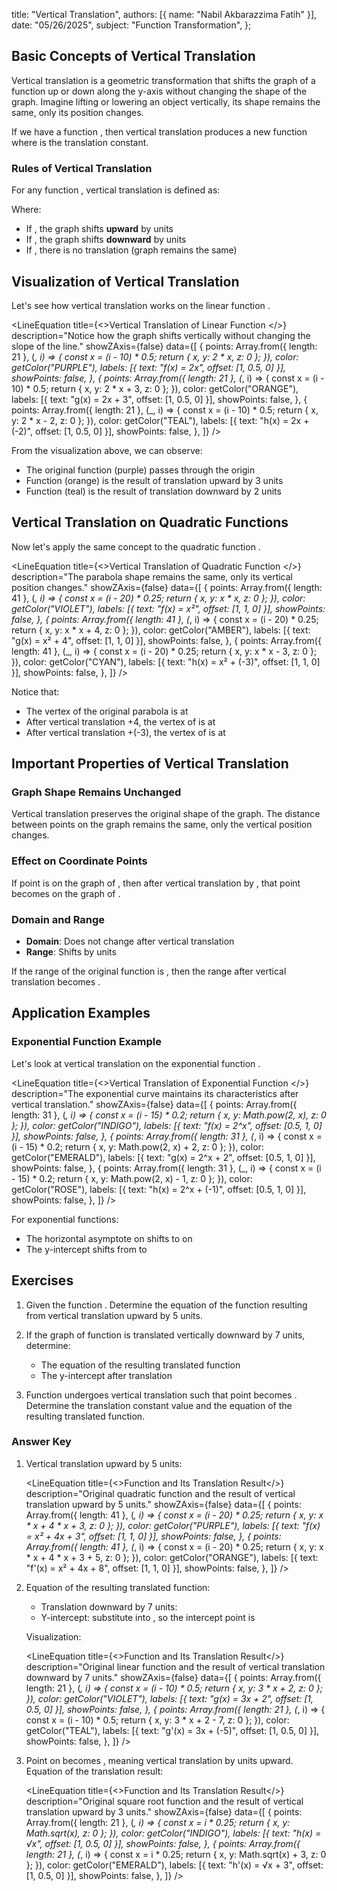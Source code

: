   title: "Vertical Translation",
  authors: [{ name: "Nabil Akbarazzima Fatih" }],
  date: "05/26/2025",
  subject: "Function Transformation",
};


## Basic Concepts of Vertical Translation

Vertical translation is a geometric transformation that shifts the graph of a function up or down along the y-axis without changing the shape of the graph. Imagine lifting or lowering an object vertically, its shape remains the same, only its position changes.

If we have a function <InlineMath math="f(x)" />, then vertical translation produces a new function <InlineMath math="g(x) = f(x) + k" /> where <InlineMath math="k" /> is the translation constant.

### Rules of Vertical Translation

For any function <InlineMath math="f(x)" />, vertical translation is defined as:

<BlockMath math="g(x) = f(x) + k" />

Where:
- If <InlineMath math="k > 0" />, the graph shifts **upward** by <InlineMath math="k" /> units
- If <InlineMath math="k < 0" />, the graph shifts **downward** by <InlineMath math="|k|" /> units
- If <InlineMath math="k = 0" />, there is no translation (graph remains the same)

## Visualization of Vertical Translation

Let's see how vertical translation works on the linear function <InlineMath math="f(x) = 2x" />.

<LineEquation
  title={<>Vertical Translation of Linear Function <InlineMath math="f(x) = 2x" /></>}
  description="Notice how the graph shifts vertically without changing the slope of the line."
  showZAxis={false}
  data={[
    {
      points: Array.from({ length: 21 }, (_, i) => {
        const x = (i - 10) * 0.5;
        return { x, y: 2 * x, z: 0 };
      }),
      color: getColor("PURPLE"),
      labels: [{ text: "f(x) = 2x", offset: [1, 0.5, 0] }],
      showPoints: false,
    },
    {
      points: Array.from({ length: 21 }, (_, i) => {
        const x = (i - 10) * 0.5;
        return { x, y: 2 * x + 3, z: 0 };
      }),
      color: getColor("ORANGE"),
      labels: [{ text: "g(x) = 2x + 3", offset: [1, 0.5, 0] }],
      showPoints: false,
    },
    {
      points: Array.from({ length: 21 }, (_, i) => {
        const x = (i - 10) * 0.5;
        return { x, y: 2 * x - 2, z: 0 };
      }),
      color: getColor("TEAL"),
      labels: [{ text: "h(x) = 2x + (-2)", offset: [1, 0.5, 0] }],
      showPoints: false,
    },
  ]}
/>

From the visualization above, we can observe:
- The original function <InlineMath math="f(x) = 2x" /> (purple) passes through the origin
- Function <InlineMath math="g(x) = 2x + 3" /> (orange) is the result of translation upward by 3 units
- Function <InlineMath math="h(x) = 2x + (-2)" /> (teal) is the result of translation downward by 2 units

## Vertical Translation on Quadratic Functions

Now let's apply the same concept to the quadratic function <InlineMath math="f(x) = x^2" />.

<LineEquation
  title={<>Vertical Translation of Quadratic Function <InlineMath math="f(x) = x^2" /></>}
  description="The parabola shape remains the same, only its vertical position changes."
  showZAxis={false}
  data={[
    {
      points: Array.from({ length: 41 }, (_, i) => {
        const x = (i - 20) * 0.25;
        return { x, y: x * x, z: 0 };
      }),
      color: getColor("VIOLET"),
      labels: [{ text: "f(x) = x²", offset: [1, 1, 0] }],
      showPoints: false,
    },
    {
      points: Array.from({ length: 41 }, (_, i) => {
        const x = (i - 20) * 0.25;
        return { x, y: x * x + 4, z: 0 };
      }),
      color: getColor("AMBER"),
      labels: [{ text: "g(x) = x² + 4", offset: [1, 1, 0] }],
      showPoints: false,
    },
    {
      points: Array.from({ length: 41 }, (_, i) => {
        const x = (i - 20) * 0.25;
        return { x, y: x * x - 3, z: 0 };
      }),
      color: getColor("CYAN"),
      labels: [{ text: "h(x) = x² + (-3)", offset: [1, 1, 0] }],
      showPoints: false,
    },
  ]}
/>

Notice that:
- The vertex of the original parabola <InlineMath math="f(x) = x^2" /> is at <InlineMath math="(0, 0)" />
- After vertical translation +4, the vertex of <InlineMath math="g(x) = x^2 + 4" /> is at <InlineMath math="(0, 4)" />
- After vertical translation +(-3), the vertex of <InlineMath math="h(x) = x^2 + (-3)" /> is at <InlineMath math="(0, -3)" />

## Important Properties of Vertical Translation

### Graph Shape Remains Unchanged

Vertical translation preserves the original shape of the graph. The distance between points on the graph remains the same, only the vertical position changes.

### Effect on Coordinate Points

If point <InlineMath math="(a, b)" /> is on the graph of <InlineMath math="f(x)" />, then after vertical translation by <InlineMath math="k" />, that point becomes <InlineMath math="(a, b + k)" /> on the graph of <InlineMath math="f(x) + k" />.

### Domain and Range

- **Domain**: Does not change after vertical translation
- **Range**: Shifts by <InlineMath math="k" /> units

If the range of the original function is <InlineMath math="[c, d]" />, then the range after vertical translation <InlineMath math="k" /> becomes <InlineMath math="[c + k, d + k]" />.

## Application Examples

### Exponential Function Example

Let's look at vertical translation on the exponential function <InlineMath math="f(x) = 2^x" />.

<LineEquation
  title={<>Vertical Translation of Exponential Function <InlineMath math="f(x) = 2^x" /></>}
  description="The exponential curve maintains its characteristics after vertical translation."
  showZAxis={false}
  data={[
    {
      points: Array.from({ length: 31 }, (_, i) => {
        const x = (i - 15) * 0.2;
        return { x, y: Math.pow(2, x), z: 0 };
      }),
      color: getColor("INDIGO"),
      labels: [{ text: "f(x) = 2^x", offset: [0.5, 1, 0] }],
      showPoints: false,
    },
    {
      points: Array.from({ length: 31 }, (_, i) => {
        const x = (i - 15) * 0.2;
        return { x, y: Math.pow(2, x) + 2, z: 0 };
      }),
      color: getColor("EMERALD"),
      labels: [{ text: "g(x) = 2^x + 2", offset: [0.5, 1, 0] }],
      showPoints: false,
    },
    {
      points: Array.from({ length: 31 }, (_, i) => {
        const x = (i - 15) * 0.2;
        return { x, y: Math.pow(2, x) - 1, z: 0 };
      }),
      color: getColor("ROSE"),
      labels: [{ text: "h(x) = 2^x + (-1)", offset: [0.5, 1, 0] }],
      showPoints: false,
    },
  ]}
/>

For exponential functions:
- The horizontal asymptote <InlineMath math="y = 0" /> on <InlineMath math="f(x) = 2^x" /> shifts to <InlineMath math="y = k" /> on <InlineMath math="f(x) + k" />
- The y-intercept shifts from <InlineMath math="(0, 1)" /> to <InlineMath math="(0, 1 + k)" />

## Exercises

1. Given the function <InlineMath math="f(x) = x^2 + 4x + 3" />. Determine the equation of the function resulting from vertical translation upward by 5 units.

2. If the graph of function <InlineMath math="g(x) = 3x + 2" /> is translated vertically downward by 7 units, determine:
   - The equation of the resulting translated function
   - The y-intercept after translation

3. Function <InlineMath math="h(x) = \sqrt{x}" /> undergoes vertical translation such that point <InlineMath math="(4, 2)" /> becomes <InlineMath math="(4, 5)" />. Determine the translation constant value and the equation of the resulting translated function.

### Answer Key

1. Vertical translation upward by 5 units: <InlineMath math="f'(x) = f(x) + 5 = x^2 + 4x + 3 + 5 = x^2 + 4x + 8" />

   <LineEquation
     title={<>Function <InlineMath math="f(x) = x^2 + 4x + 3" /> and Its Translation Result</>}
     description="Original quadratic function and the result of vertical translation upward by 5 units."
     showZAxis={false}
     data={[
       {
         points: Array.from({ length: 41 }, (_, i) => {
           const x = (i - 20) * 0.25;
           return { x, y: x * x + 4 * x + 3, z: 0 };
         }),
         color: getColor("PURPLE"),
         labels: [{ text: "f(x) = x² + 4x + 3", offset: [1, 1, 0] }],
         showPoints: false,
       },
       {
         points: Array.from({ length: 41 }, (_, i) => {
           const x = (i - 20) * 0.25;
           return { x, y: x * x + 4 * x + 3 + 5, z: 0 };
         }),
         color: getColor("ORANGE"),
         labels: [{ text: "f'(x) = x² + 4x + 8", offset: [1, 1, 0] }],
         showPoints: false,
       },
     ]}
   />

2. Equation of the resulting translated function:
    
   - Translation downward by 7 units: <InlineMath math="g'(x) = g(x) + (-7) = 3x + 2 + (-7) = 3x + (-5)" />
   - Y-intercept: substitute <InlineMath math="x = 0" /> into <InlineMath math="g'(x) = 3(0) + (-5) = -5" />, so the intercept point is <InlineMath math="(0, -5)" />

   Visualization:

   <LineEquation
     title={<>Function <InlineMath math="g(x) = 3x + 2" /> and Its Translation Result</>}
     description="Original linear function and the result of vertical translation downward by 7 units."
     showZAxis={false}
     data={[
       {
         points: Array.from({ length: 21 }, (_, i) => {
           const x = (i - 10) * 0.5;
           return { x, y: 3 * x + 2, z: 0 };
         }),
         color: getColor("VIOLET"),
         labels: [{ text: "g(x) = 3x + 2", offset: [1, 0.5, 0] }],
         showPoints: false,
       },
       {
         points: Array.from({ length: 21 }, (_, i) => {
           const x = (i - 10) * 0.5;
           return { x, y: 3 * x + 2 - 7, z: 0 };
         }),
         color: getColor("TEAL"),
         labels: [{ text: "g'(x) = 3x + (-5)", offset: [1, 0.5, 0] }],
         showPoints: false,
       },
     ]}
   />

3. Point <InlineMath math="(4, 2)" /> on <InlineMath math="h(x) = \sqrt{x}" /> becomes <InlineMath math="(4, 5)" />, meaning vertical translation by <InlineMath math="k = 5 - 2 = 3" /> units upward.
   Equation of the translation result: <InlineMath math="h'(x) = \sqrt{x} + 3" />

   <LineEquation
     title={<>Function <InlineMath math="h(x) = \sqrt{x}" /> and Its Translation Result</>}
     description="Original square root function and the result of vertical translation upward by 3 units."
     showZAxis={false}
     data={[
       {
         points: Array.from({ length: 21 }, (_, i) => {
           const x = i * 0.25;
           return { x, y: Math.sqrt(x), z: 0 };
         }),
         color: getColor("INDIGO"),
         labels: [{ text: "h(x) = √x", offset: [1, 0.5, 0] }],
         showPoints: false,
       },
       {
         points: Array.from({ length: 21 }, (_, i) => {
           const x = i * 0.25;
           return { x, y: Math.sqrt(x) + 3, z: 0 };
         }),
         color: getColor("EMERALD"),
         labels: [{ text: "h'(x) = √x + 3", offset: [1, 0.5, 0] }],
         showPoints: false,
       },
     ]}
   />